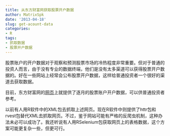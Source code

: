 ```yaml
---
title: 从东方财富网获取股票开户数据
author: MatrixSpk
date: '2013-04-18'
slug: get-acount-data
categories:
- R
tags:
- 抓取数据
- 股票开户数据
---
```

股票账户的开户数据对于观察和预测股票市场的冷热程度非常重要。但对于普通的投资人而言，由于没有专业的数据终端，他们是没有太多渠道可以获得股票开户数据的。好在一些网站上经常会公布股票开户数据，这样给普通投资者一个很好的渠道去获取数据。

目前，东方财富网的[网页](https://data.eastmoney.com/cjsj/gpkhsj.html)上就提供了逐月的股票账户开户数据，可以供普通投资者参考。

以前有人用R软件中的XML包去抓取上述网页。现在R软件中则提供了httr包和rvest包替代XML去抓取网页。不过，鉴于网站可能有严格的反爬虫机制，这种办法未必可以成功了。我还听说有人用RSelenium包获取网页上的表格数据，这个方案可能更复杂一些，但更可行。
